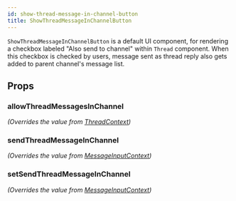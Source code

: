 ```yaml
---
id: show-thread-message-in-channel-button
title: ShowThreadMessageInChannelButton
---
```



`ShowThreadMessageInChannelButton` is a default UI component, for rendering a checkbox labeled "Also send to channel" within `Thread` component.
When this checkbox is checked by users, message sent as thread reply also gets added to parent channel's message list.

## Props

### allowThreadMessagesInChannel

_(Overrides the value from [ThreadContext](../../contexts/thread-context))_

<AllowThreadMessagesInChannel />

### sendThreadMessageInChannel

_(Overrides the value from [MessageInputContext](../../contexts/message-input-context))_

<SendThreadMessageInChannel />

### setSendThreadMessageInChannel

_(Overrides the value from [MessageInputContext](../../contexts/message-input-context))_

<SetSendThreadMessageInChannel />
